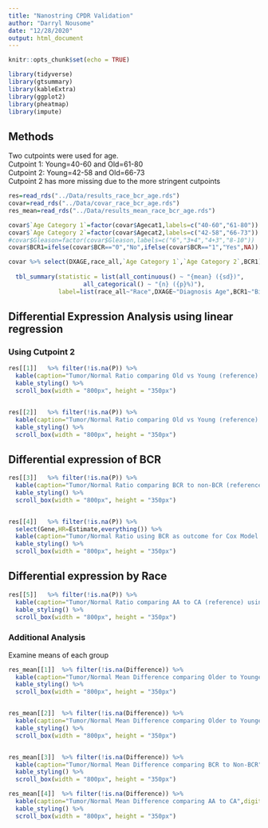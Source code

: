 ```yaml
---
title: "Nanostring CPDR Validation"
author: "Darryl Nousome"
date: "12/28/2020"
output: html_document
---
```


```r
knitr::opts_chunk$set(echo = TRUE)

library(tidyverse)
library(gtsummary)
library(kableExtra)
library(ggplot2)
library(pheatmap)
library(impute)

```

## Methods

Two cutpoints were used for age.  
Cutpoint 1: Young=40-60 and Old=61-80   
Cutpoint 2: Young=42-58 and Old=66-73  
Cutpoint 2 has more missing due to the more stringent cutpoints


```r
res=read_rds("../Data/results_race_bcr_age.rds")
covar=read_rds("../Data/covar_race_bcr_age.rds")
res_mean=read_rds("../Data/results_mean_race_bcr_age.rds")

covar$`Age Category 1`=factor(covar$Agecat1,labels=c("40-60","61-80"))
covar$`Age Category 2`=factor(covar$Agecat2,labels=c("42-58","66-73"))
#covar$Gleason=factor(covar$Gleason,labels=c("6","3+4","4+3","8-10"))
covar$BCR1=ifelse(covar$BCR=="0","No",ifelse(covar$BCR=="1","Yes",NA))

covar %>% select(DXAGE,race_all,`Age Category 1`,`Age Category 2`,BCR1) %>%
 
  tbl_summary(statistic = list(all_continuous() ~ "{mean} ({sd})",
                     all_categorical() ~ "{n} ({p}%)"),
              label=list(race_all~"Race",DXAGE~"Diagnosis Age",BCR1~"Biochemical Recurrence"))


```


## Differential Expression Analysis using linear regression
### Using Cutpoint 2  

```r
res[[1]]   %>% filter(!is.na(P)) %>%
  kable(caption="Tumor/Normal Ratio comparing Old vs Young (reference) using Cutpoint 1",digits=2) %>% 
  kable_styling() %>%
  scroll_box(width = "800px", height = "350px")


res[[2]]   %>% filter(!is.na(P)) %>%
  kable(caption="Tumor/Normal Ratio comparing Old vs Young (reference) using Cutpoint 2",digits=2) %>% 
  kable_styling() %>%
  scroll_box(width = "800px", height = "350px")


```

## Differential expression of BCR   

```r

res[[3]]   %>% filter(!is.na(P)) %>%
  kable(caption="Tumor/Normal Ratio comparing BCR to non-BCR (reference) using logistic regression",digits=2) %>% 
  kable_styling() %>%
  scroll_box(width = "800px", height = "350px")


res[[4]]   %>% filter(!is.na(P)) %>%
  select(Gene,HR=Estimate,everything()) %>%
  kable(caption="Tumor/Normal Ratio using BCR as outcome for Cox Model for time to event",digits=2) %>% 
  kable_styling() %>%
  scroll_box(width = "800px", height = "350px")


```

## Differential expression by Race  

```r


res[[5]]   %>% filter(!is.na(P)) %>%
  kable(caption="Tumor/Normal Ratio comparing AA to CA (reference) using logistic regression",digits=2) %>% 
  kable_styling() %>%
  scroll_box(width = "800px", height = "350px")


```



### Additional Analysis
Examine means of each group 

```r


res_mean[[1]]  %>% filter(!is.na(Difference)) %>%
  kable(caption="Tumor/Normal Mean Difference comparing Older to Younger using cutpoint 1",digits=2) %>% 
  kable_styling() %>%
  scroll_box(width = "800px", height = "350px")


res_mean[[2]]  %>% filter(!is.na(Difference)) %>%
  kable(caption="Tumor/Normal Mean Difference comparing Older to Younger using cutpoint 2",digits=2) %>% 
  kable_styling() %>%
  scroll_box(width = "800px", height = "350px")


res_mean[[3]]  %>% filter(!is.na(Difference)) %>%
  kable(caption="Tumor/Normal Mean Difference comparing BCR to Non-BCR",digits=2) %>% 
  kable_styling() %>%
  scroll_box(width = "800px", height = "350px")

res_mean[[4]]  %>% filter(!is.na(Difference)) %>%
  kable(caption="Tumor/Normal Mean Difference comparing AA to CA",digits=2) %>% 
  kable_styling() %>%
  scroll_box(width = "800px", height = "350px")

```

